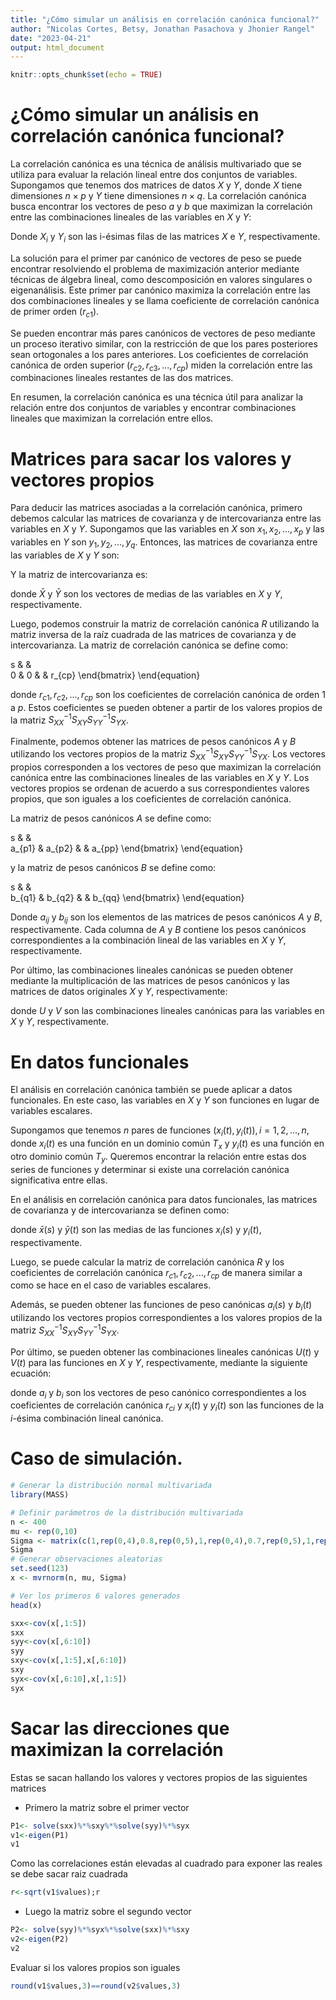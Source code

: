 ```yaml
---
title: "¿Cómo simular un análisis en correlación canónica funcional?"
author: "Nicolas Cortes, Betsy, Jonathan Pasachova y Jhonier Rangel"
date: "2023-04-21"
output: html_document
---
```


```r
knitr::opts_chunk$set(echo = TRUE)
```

# ¿Cómo simular un análisis en correlación canónica funcional?

La correlación canónica es una técnica de análisis multivariado que se utiliza para evaluar la relación lineal entre dos conjuntos de variables. Supongamos que tenemos dos matrices de datos $X$ y $Y$, donde $X$ tiene dimensiones $n \times p$ y $Y$ tiene dimensiones $n \times q$. La correlación canónica busca encontrar los vectores de peso $a$ y $b$ que maximizan la correlación entre las combinaciones lineales de las variables en $X$ y $Y$:

\begin{equation}
r_{c1} = \max_{a,b} \frac{\sum_{i=1}^{n} a_i X_i}{\sqrt{\sum_{i=1}^{n} a_i^2} \sqrt{\sum_{i=1}^{n} b_i^2 Y_i}}
\end{equation}

Donde $X_i$ y $Y_i$ son las i-ésimas filas de las matrices $X$ e $Y$, respectivamente.

La solución para el primer par canónico de vectores de peso se puede encontrar resolviendo el problema de maximización anterior mediante técnicas de álgebra lineal, como descomposición en valores singulares o eigenanálisis. Este primer par canónico maximiza la correlación entre las dos combinaciones lineales y se llama coeficiente de correlación canónica de primer orden ($r_{c1}$).

Se pueden encontrar más pares canónicos de vectores de peso mediante un proceso iterativo similar, con la restricción de que los pares posteriores sean ortogonales a los pares anteriores. Los coeficientes de correlación canónica de orden superior ($r_{c2}, r_{c3}, ..., r_{cp}$) miden la correlación entre las combinaciones lineales restantes de las dos matrices.

En resumen, la correlación canónica es una técnica útil para analizar la relación entre dos conjuntos de variables y encontrar combinaciones lineales que maximizan la correlación entre ellos.

# Matrices para sacar los valores y vectores propios

Para deducir las matrices asociadas a la correlación canónica, primero debemos calcular las matrices de covarianza y de intercovarianza entre las variables en $X$ y $Y$. Supongamos que las variables en $X$ son $x_1, x_2, ..., x_p$ y las variables en $Y$ son $y_1, y_2, ..., y_q$. Entonces, las matrices de covarianza entre las variables de $X$ y $Y$ son:

\begin{equation}
S_{XX} = \frac{1}{n} \sum_{i=1}^{n} (X_i - \bar{X})(X_i - \bar{X})^T
\end{equation}

\begin{equation}
S_{YY} = \frac{1}{n} \sum_{i=1}^{n} (Y_i - \bar{Y})(Y_i - \bar{Y})^T
\end{equation}

Y la matriz de intercovarianza es:

\begin{equation}
S_{XY} = \frac{1}{n} \sum_{i=1}^{n} (X_i - \bar{X})(Y_i - \bar{Y})^T
\end{equation}

donde $\bar{X}$ y $\bar{Y}$ son los vectores de medias de las variables en $X$ y $Y$, respectivamente.

Luego, podemos construir la matriz de correlación canónica $R$ utilizando la matriz inversa de la raíz cuadrada de las matrices de covarianza y de intercovarianza. La matriz de correlación canónica se define como:

\begin{equation}
R = \begin{bmatrix}
r_{c1} & 0 & \cdots & 0 \
0 & r_{c2} & \cdots & 0 \
\vdots & \vdots & \ddots & \vdots \
0 & 0 & \cdots & r_{cp}
\end{bmatrix}
\end{equation}

donde $r_{c1}, r_{c2}, ..., r_{cp}$ son los coeficientes de correlación canónica de orden 1 a $p$. Estos coeficientes se pueden obtener a partir de los valores propios de la matriz $S_{XX}^{-1}S_{XY}S_{YY}^{-1}S_{YX}$.

Finalmente, podemos obtener las matrices de pesos canónicos $A$ y $B$ utilizando los vectores propios de la matriz $S_{XX}^{-1}S_{XY}S_{YY}^{-1}S_{YX}$. Los vectores propios corresponden a los vectores de peso que maximizan la correlación canónica entre las combinaciones lineales de las variables en $X$ y $Y$. Los vectores propios se ordenan de acuerdo a sus correspondientes valores propios, que son iguales a los coeficientes de correlación canónica.

La matriz de pesos canónicos $A$ se define como:

\begin{equation}
A = \begin{bmatrix}
a_{11} & a_{12} & \cdots & a_{1p} \
a_{21} & a_{22} & \cdots & a_{2p} \
\vdots & \vdots & \ddots & \vdots \
a_{p1} & a_{p2} & \cdots & a_{pp}
\end{bmatrix}
\end{equation}

y la matriz de pesos canónicos $B$ se define como:

\begin{equation}
B = \begin{bmatrix}
b_{11} & b_{12} & \cdots & b_{1q} \
b_{21} & b_{22} & \cdots & b_{2q} \
\vdots & \vdots & \ddots & \vdots \
b_{q1} & b_{q2} & \cdots & b_{qq}
\end{bmatrix}
\end{equation}

Donde $a_{ij}$ y $b_{ij}$ son los elementos de las matrices de pesos canónicos $A$ y $B$, respectivamente. Cada columna de $A$ y $B$ contiene los pesos canónicos correspondientes a la combinación lineal de las variables en $X$ y $Y$, respectivamente.

Por último, las combinaciones lineales canónicas se pueden obtener mediante la multiplicación de las matrices de pesos canónicos y las matrices de datos originales $X$ y $Y$, respectivamente:

\begin{equation}
U = XA
\end{equation}

\begin{equation}
V = YB
\end{equation}

donde $U$ y $V$ son las combinaciones lineales canónicas para las variables en $X$ y $Y$, respectivamente.

# En datos funcionales

El análisis en correlación canónica también se puede aplicar a datos funcionales. En este caso, las variables en $X$ y $Y$ son funciones en lugar de variables escalares.

Supongamos que tenemos $n$ pares de funciones $(x_i(t), y_i(t)), i = 1, 2, ..., n$, donde $x_i(t)$ es una función en un dominio común $T_x$ y $y_i(t)$ es una función en otro dominio común $T_y$. Queremos encontrar la relación entre estas dos series de funciones y determinar si existe una correlación canónica significativa entre ellas.

En el análisis en correlación canónica para datos funcionales, las matrices de covarianza y de intercovarianza se definen como:

\begin{equation}
S_{XX}(s, t) = \frac{1}{n} \sum_{i=1}^{n} \left(x_i(s) - \bar{x}(s)\right)\left(x_i(t) - \bar{x}(t)\right)
\end{equation}

\begin{equation}
S_{YY}(s, t) = \frac{1}{n} \sum_{i=1}^{n} \left(y_i(s) - \bar{y}(s)\right)\left(y_i(t) - \bar{y}(t)\right)
\end{equation}

\begin{equation}
S_{XY}(s, t) = \frac{1}{n} \sum_{i=1}^{n} \left(x_i(s) - \bar{x}(s)\right)\left(y_i(t) - \bar{y}(t)\right)
\end{equation}

donde $\bar{x}(s)$ y $\bar{y}(t)$ son las medias de las funciones $x_i(s)$ y $y_i(t)$, respectivamente.

Luego, se puede calcular la matriz de correlación canónica $R$ y los coeficientes de correlación canónica $r_{c1}, r_{c2}, ..., r_{cp}$ de manera similar a como se hace en el caso de variables escalares.

Además, se pueden obtener las funciones de peso canónicas $a_i(s)$ y $b_i(t)$ utilizando los vectores propios correspondientes a los valores propios de la matriz $S_{XX}^{-1}S_{XY}S_{YY}^{-1}S_{YX}$.

Por último, se pueden obtener las combinaciones lineales canónicas $U(t)$ y $V(t)$ para las funciones en $X$ y $Y$, respectivamente, mediante la siguiente ecuación:

\begin{equation}
U(t) = \sum_{i=1}^{p} a_i x_i(t)
\end{equation}

\begin{equation}
V(t) = \sum_{i=1}^{p} b_i y_i(t)
\end{equation}

donde $a_i$ y $b_i$ son los vectores de peso canónico correspondientes a los coeficientes de correlación canónica $r_{ci}$ y $x_i(t)$ y $y_i(t)$ son las funciones de la $i$-ésima combinación lineal canónica.

# Caso de simulación.

```r
# Generar la distribución normal multivariada
library(MASS)

# Definir parámetros de la distribución multivariada
n <- 400
mu <- rep(0,10)
Sigma <- matrix(c(1,rep(0,4),0.8,rep(0,5),1,rep(0,4),0.7,rep(0,5),1,rep(0,4),0.6,rep(0,5),1,rep(0,4),0.5,rep(0,5),1,rep(0,4),0.4,0.8,rep(0,4),1,rep(0,5),0.7,rep(0,4),1,rep(0,5),0.6,rep(0,4),1,rep(0,5),0.5,rep(0,4),1,rep(0,5),0.4,rep(0,4),1),10,10)
Sigma
# Generar observaciones aleatorias
set.seed(123)
x <- mvrnorm(n, mu, Sigma)

# Ver los primeros 6 valores generados
head(x)
```
```r
sxx<-cov(x[,1:5])
sxx
syy<-cov(x[,6:10])
syy
sxy<-cov(x[,1:5],x[,6:10])
sxy
syx<-cov(x[,6:10],x[,1:5])
syx
```

# Sacar las direcciones que maximizan la correlación

Estas se sacan hallando los valores y vectores propios de las siguientes matrices

- Primero la matriz sobre el primer vector

```r
P1<- solve(sxx)%*%sxy%*%solve(syy)%*%syx
v1<-eigen(P1)
v1
```



Como las correlaciones están elevadas al cuadrado para exponer las reales se debe sacar raiz cuadrada
```r
r<-sqrt(v1$values);r
```

- Luego la matriz sobre el segundo vector

```r
P2<- solve(syy)%*%syx%*%solve(sxx)%*%sxy
v2<-eigen(P2)
v2
```
Evaluar si los valores propios son iguales

```r
round(v1$values,3)==round(v2$values,3)
```


